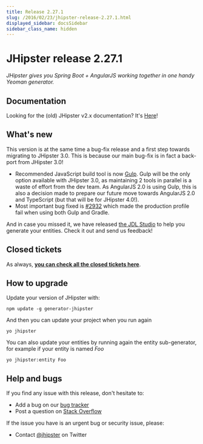```yaml
---
title: Release 2.27.1
slug: /2016/02/23/jhipster-release-2.27.1.html
displayed_sidebar: docsSidebar
sidebar_class_name: hidden
---
```


JHipster release 2.27.1
==================

*JHipster gives you Spring Boot + AngularJS working together in one handy Yeoman generator.*

Documentation
----------

Looking for the (old) JHipster v2.x documentation? It's [Here](/documentation-archive)!

What's new
----------

This version is at the same time a bug-fix release and a first step towards migrating to JHipster 3.0. This is because our main bug-fix is in fact a back-port from JHipster 3.0!

- Recommended JavaScript build tool is now [Gulp](http://gulpjs.com/). Gulp will be the only option available with JHipster 3.0, as maintaining 2 tools in parallel is a waste of effort from the dev team. As AngularJS 2.0 is using Gulp, this is also a decision made to prepare our future move towards AngularJS 2.0 and TypeScript (but that will be for JHipster 4.0!).
- Most important bug fixed is [#2932](https://github.com/jhipster/generator-jhipster/issues/2932) which made the production profile fail when using both Gulp and Gradle.

And in case you missed it, we have released [the JDL Studio](https://start.jhipster.tech/jdl-studio/) to help you generate your entities. Check it out and send us feedback!

Closed tickets
------------

As always, __[you can check all the closed tickets here](https://github.com/jhipster/generator-jhipster/issues?q=milestone%3A2.27.1+is%3Aclosed)__.

How to upgrade
------------

Update your version of JHipster with:

```
npm update -g generator-jhipster
```

And then you can update your project when you run again

```
yo jhipster
```

You can also update your entities by running again the entity sub-generator, for example if your entity is named _Foo_

```
yo jhipster:entity Foo
```

Help and bugs
--------------

If you find any issue with this release, don't hesitate to:

- Add a bug on our [bug tracker](https://github.com/jhipster/generator-jhipster/issues?state=open)
- Post a question on [Stack Overflow](http://stackoverflow.com/tags/jhipster/info)

If the issue you have is an urgent bug or security issue, please:

- Contact [@jhipster](https://twitter.com/jhipster) on Twitter
